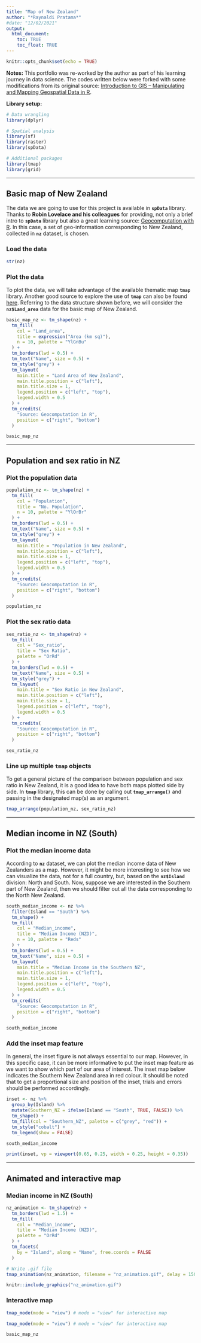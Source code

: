 ```yaml
---
title: "Map of New Zealand"
author: "*Raynaldi Pratama*"
#date: "12/02/2021"
output: 
  html_document: 
    toc: TRUE
    toc_float: TRUE
---
```


```r
knitr::opts_chunk$set(echo = TRUE)
```

**Notes:** This portfolio was re-worked by the author as part of his learning journey in data science. The codes written below were forked with some modifications from its original source: [Introduction to GIS -- Manipulating and Mapping Geospatial Data in R](https://atlan.com/courses/introduction-to-gis-r/).

**Library setup:**

```r
# Data wrangling
library(dplyr)

# Spatial analysis
library(sf)
library(raster)
library(spData)

# Additional packages
library(tmap)
library(grid)
```

***

## Basic map of New Zealand

The data we are going to use for this project is available in **`spData`** library. Thanks to **Robin Lovelace and his colleagues** for providing, not only a brief intro to **`spData`** library but also a great learning source: [Geocomputation with R](https://geocompr.robinlovelace.net/). In this case, a set of geo-information corresponding to New Zealand, collected in **`nz`** dataset, is chosen.

### Load the data

```r
str(nz)
```

### Plot the data

To plot the data, we will take advantage of the available thematic map **`tmap`** library. Another good source to explore the use of **`tmap`** can also be found [here](http://zevross.com/blog/2018/10/02/creating-beautiful-demographic-maps-in-r-with-the-tidycensus-and-tmap-packages/). Referring to the data structure shown before, we will consider the **`nz$Land_area`** data for the basic map of New Zealand.

```r
basic_map_nz <- tm_shape(nz) +
  tm_fill(
    col = "Land_area",
    title = expression("Area (km sq)"),
    n = 10, palette = "YlGnBu"
  ) +
  tm_borders(lwd = 0.5) +
  tm_text("Name", size = 0.5) +
  tm_style("grey") +
  tm_layout(
    main.title = "Land Area of New Zealand",
    main.title.position = c("left"),
    main.title.size = 1,
    legend.position = c("left", "top"),
    legend.width = 0.5
  ) +
  tm_credits(
    "Source: Geocomputation in R",
    position = c("right", "bottom")
  )

basic_map_nz
```

***

## Population and sex ratio in NZ

### Plot the population data

```r
population_nz <- tm_shape(nz) +
  tm_fill(
    col = "Population",
    title = "No. Population",
    n = 10, palette = "YlOrBr"
  ) +
  tm_borders(lwd = 0.5) +
  tm_text("Name", size = 0.5) +
  tm_style("grey") +
  tm_layout(
    main.title = "Population in New Zealand",
    main.title.position = c("left"),
    main.title.size = 1,
    legend.position = c("left", "top"),
    legend.width = 0.5
  ) +
  tm_credits(
    "Source: Geocomputation in R",
    position = c("right", "bottom")
  )

population_nz
```

### Plot the sex ratio data

```r
sex_ratio_nz <- tm_shape(nz) +
  tm_fill(
    col = "Sex_ratio",
    title = "Sex Ratio",
    palette = "OrRd"
  ) +
  tm_borders(lwd = 0.5) +
  tm_text("Name", size = 0.5) +
  tm_style("grey") +
  tm_layout(
    main.title = "Sex Ratio in New Zealand",
    main.title.position = c("left"),
    main.title.size = 1,
    legend.position = c("left", "top"),
    legend.width = 0.5
  ) +
  tm_credits(
    "Source: Geocomputation in R",
    position = c("right", "bottom")
  )

sex_ratio_nz
```

### Line up multiple **`tmap`** objects

To get a general picture of the comparison between population and sex ratio in New Zealand, it is a good idea to have both maps plotted side by side. In **`tmap`** library, this can be done by calling out **`tmap_arrange()`** and passing in the designated map(s) as an argument.

```r
tmap_arrange(population_nz, sex_ratio_nz)
```

***

## Median income in NZ (South)

### Plot the median income data

According to **`nz`** dataset, we can plot the median income data of New Zealanders as a map. However, it might be more interesting to see how we can visualize the data, not for a full country, but, based on the **`nz$Island`** division: North and South. Now, suppose we are interested in the Southern part of New Zealand, then we should filter out all the data corresponding to the North New Zealand.

```r
south_median_income <- nz %>%
  filter(Island == "South") %>%
  tm_shape() +
  tm_fill(
    col = "Median_income",
    title = "Median Income (NZD)",
    n = 10, palette = "Reds"
  ) +
  tm_borders(lwd = 0.5) +
  tm_text("Name", size = 0.5) +
  tm_layout(
    main.title = "Median Income in the Southern NZ",
    main.title.position = c("left"),
    main.title.size = 1,
    legend.position = c("left", "top"),
    legend.width = 0.5
  ) +
  tm_credits(
    "Source: Geocomputation in R",
    position = c("right", "bottom")
  )

south_median_income
```

### Add the inset map feature

In general, the inset figure is not always essential to our map. However, in this specific case, it can be more informative to put the inset map feature as we want to show which part of our area of interest. The inset map below indicates the Southern New Zealand area in red colour. It should be noted that to get a proportional size and position of the inset, trials and errors should be performed accordingly.

```r
inset <- nz %>%
  group_by(Island) %>%
  mutate(Southern_NZ = ifelse(Island == "South", TRUE, FALSE)) %>%
  tm_shape() +
  tm_fill(col = "Southern_NZ", palette = c("grey", "red")) +
  tm_style("cobalt") +
  tm_legend(show = FALSE)

south_median_income

print(inset, vp = viewport(0.65, 0.25, width = 0.25, height = 0.35))
```

***

## Animated and interactive map

### Median income in NZ (South)

```r
nz_animation <- tm_shape(nz) +
  tm_borders(lwd = 1.5) +
  tm_fill(
    col = "Median_income",
    title = "Median Income (NZD)",
    palette = "OrRd"
  ) +
  tm_facets(
    by = "Island", along = "Name", free.coords = FALSE
  )
```

```r
# Write .gif file
tmap_animation(nz_animation, filename = "nz_animation.gif", delay = 150)
```

```r
knitr::include_graphics("nz_animation.gif")
```

### Interactive map

```r
tmap_mode(mode = "view") # mode = "view" for interactive map
```

```r
tmap_mode(mode = "view") # mode = "view" for interactive map
```

```r
basic_map_nz
```
